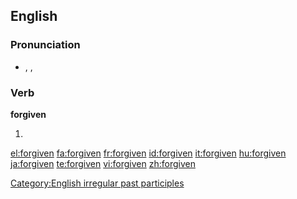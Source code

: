 ==English==

===Pronunciation===
* {{enPR|fə(r)-gĭv'ən, fôr-gĭv'ən}}, {{IPA|/fə(ɹ)ˈgɪv.ən/|/fɔː(ɹ)ˈgɪv.ən/}}, {{SAMPA|/f@(r)ˈgIv.ən/|/fO:(r)ˈgIvən/}}
*: {{audio|en-us-forgiven.ogg|Audio (US)}}
*: {{rhymes|ɪvən}}

===Verb===
'''forgiven'''

# {{past participle of|[[forgive]]}}

[[Category:English irregular past participles]]

[[el:forgiven]]
[[fa:forgiven]]
[[fr:forgiven]]
[[id:forgiven]]
[[it:forgiven]]
[[hu:forgiven]]
[[ja:forgiven]]
[[te:forgiven]]
[[vi:forgiven]]
[[zh:forgiven]]